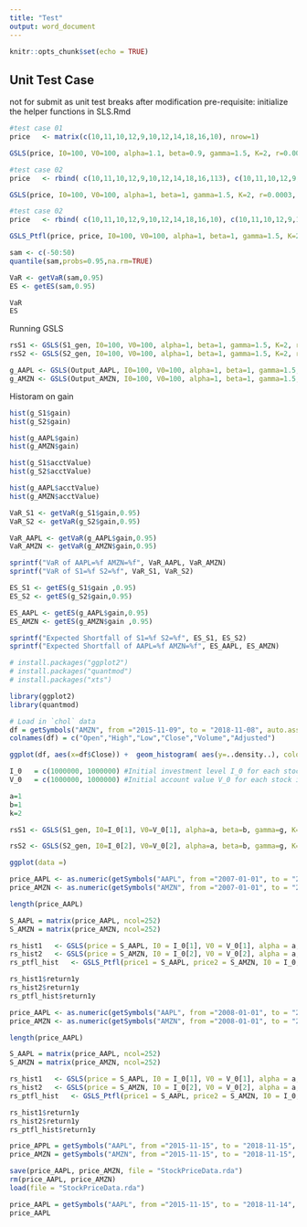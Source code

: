```yaml
---
title: "Test"
output: word_document
---
```


```r
knitr::opts_chunk$set(echo = TRUE)
```

## Unit Test Case 
not for submit as unit test breaks after modification
pre-requisite: initialize the helper functions in SLS.Rmd 
```r
#test case 01
price   <- matrix(c(10,11,10,12,9,10,12,14,18,16,10), nrow=1)

GSLS(price, I0=100, V0=100, alpha=1.1, beta=0.9, gamma=1.5, K=2, r=0.0003, Imin=40)
```

```r
#test case 02
price   <- rbind( c(10,11,10,12,9,10,12,14,18,16,113), c(10,11,10,12,9,10,12,14,18,16,10) )

GSLS(price, I0=100, V0=100, alpha=1, beta=1, gamma=1.5, K=2, r=0.0003, Imin=40)
```

```r
#test case 02
price   <- rbind( c(10,11,10,12,9,10,12,14,18,16,10), c(10,11,10,12,9,10,12,14,18,16,10) )

GSLS_Ptfl(price, price, I0=100, V0=100, alpha=1, beta=1, gamma=1.5, K=2, r=0.0003, Imin=40)
```

```r
sam <- c(-50:50)
quantile(sam,probs=0.95,na.rm=TRUE)

VaR <- getVaR(sam,0.95)
ES <- getES(sam,0.95)

VaR
ES

```

Running GSLS
```r
rsS1 <- GSLS(S1_gen, I0=100, V0=100, alpha=1, beta=1, gamma=1.5, K=2, r=0.0003, Imin=40, isShowPlot = TRUE)
rsS2 <- GSLS(S2_gen, I0=100, V0=100, alpha=1, beta=1, gamma=1.5, K=2, r=0.0003, Imin=40)

g_AAPL <- GSLS(Output_AAPL, I0=100, V0=100, alpha=1, beta=1, gamma=1.5, K=2, r=0.0003, Imin=40)
g_AMZN <- GSLS(Output_AMZN, I0=100, V0=100, alpha=1, beta=1, gamma=1.5, K=2, r=0.0003, Imin=40)
```

Historam on gain
```r
hist(g_S1$gain)
hist(g_S2$gain)

hist(g_AAPL$gain)
hist(g_AMZN$gain)
```

```r
hist(g_S1$acctValue)
hist(g_S2$acctValue)

hist(g_AAPL$acctValue)
hist(g_AMZN$acctValue)
```

```r
VaR_S1 <- getVaR(g_S1$gain,0.95)
VaR_S2 <- getVaR(g_S2$gain,0.95)

VaR_AAPL <- getVaR(g_AAPL$gain,0.95)
VaR_AMZN <- getVaR(g_AMZN$gain,0.95)

sprintf("VaR of AAPL=%f AMZN=%f", VaR_AAPL, VaR_AMZN)
sprintf("VaR of S1=%f S2=%f", VaR_S1, VaR_S2)
```

```r
ES_S1 <- getES(g_S1$gain ,0.95)
ES_S2 <- getES(g_S2$gain,0.95)

ES_AAPL <- getES(g_AAPL$gain,0.95)
ES_AMZN <- getES(g_AMZN$gain ,0.95)

sprintf("Expected Shortfall of S1=%f S2=%f", ES_S1, ES_S2)
sprintf("Expected Shortfall of AAPL=%f AMZN=%f", ES_AAPL, ES_AMZN)
```

```r
# install.packages("ggplot2")
# install.packages("quantmod")
# install.packages("xts")

library(ggplot2)
library(quantmod)

# Load in `chol` data
df = getSymbols("AMZN", from ="2015-11-09", to = "2018-11-08", auto.assign = FALSE) 
colnames(df) = c("Open","High","Low","Close","Volume","Adjusted")

ggplot(df, aes(x=df$Close)) +  geom_histogram( aes(y=..density..), color="black", fill="white") + geom_vline(aes(xintercept=mean(df$Close-500)), color="blue", linetype="dashed", size=1) + geom_density(alpha=.2, fill="#FF6666") 
```


```r
I_0   = c(1000000, 1000000) #Initial investment level I_0 for each stock in portfolio
V_0   = c(1000000, 1000000) #Initial account value V_0 for each stock in portfolio

a=1
b=1
k=2

rsS1 <- GSLS(S1_gen, I0=I_0[1], V0=V_0[1], alpha=a, beta=b, gamma=g, K=k, r=dailyRiskFeeRate, Imin=I_min)

rsS2 <- GSLS(S2_gen, I0=I_0[2], V0=V_0[2], alpha=a, beta=b, gamma=g, K=k, r=dailyRiskFeeRate, Imin=I_min)
```

```r
ggplot(data =)
```

```r
price_AAPL <- as.numeric(getSymbols("AAPL", from ="2007-01-01", to = "2008-01-03", auto.assign = FALSE)$AAPL.Close)
price_AMZN <- as.numeric(getSymbols("AMZN", from ="2007-01-01", to = "2008-01-03", auto.assign = FALSE)$AMZN.Close)

length(price_AAPL)

S_AAPL = matrix(price_AAPL, ncol=252)
S_AMZN = matrix(price_AMZN, ncol=252)

rs_hist1   <- GSLS(price = S_AAPL, I0 = I_0[1], V0 = V_0[1], alpha = a, beta = b, gamma = g, K = k, r=dailyRiskFeeRate, Imin = I_min)
rs_hist2   <- GSLS(price = S_AMZN, I0 = I_0[2], V0 = V_0[2], alpha = a, beta = b, gamma = g, K = k, r=dailyRiskFeeRate, Imin = I_min)
rs_ptfl_hist   <- GSLS_Ptfl(price1 = S_AAPL, price2 = S_AMZN, I0 = I_0, V0 = sum(V_0), alpha = a, beta = b, gamma = g, K = k, r=dailyRiskFeeRate, Imin = I_min)

rs_hist1$return1y
rs_hist2$return1y 
rs_ptfl_hist$return1y
```

```r
price_AAPL <- as.numeric(getSymbols("AAPL", from ="2008-01-01", to = "2008-12-31", auto.assign = FALSE)$AAPL.Close)
price_AMZN <- as.numeric(getSymbols("AMZN", from ="2008-01-01", to = "2008-12-31", auto.assign = FALSE)$AMZN.Close)

length(price_AAPL)

S_AAPL = matrix(price_AAPL, ncol=252)
S_AMZN = matrix(price_AMZN, ncol=252)

rs_hist1   <- GSLS(price = S_AAPL, I0 = I_0[1], V0 = V_0[1], alpha = a, beta = b, gamma = g, K = k, r=dailyRiskFeeRate, Imin = I_min)
rs_hist2   <- GSLS(price = S_AMZN, I0 = I_0[2], V0 = V_0[2], alpha = a, beta = b, gamma = g, K = k, r=dailyRiskFeeRate, Imin = I_min)
rs_ptfl_hist   <- GSLS_Ptfl(price1 = S_AAPL, price2 = S_AMZN, I0 = I_0, V0 = sum(V_0), alpha = a, beta = b, gamma = g, K = k, r=dailyRiskFeeRate, Imin = I_min)

rs_hist1$return1y
rs_hist2$return1y 
rs_ptfl_hist$return1y
```
```r
price_APPL = getSymbols("AAPL", from ="2015-11-15", to = "2018-11-15", auto.assign = FALSE)
price_AMZN = getSymbols("AMZN", from ="2015-11-15", to = "2018-11-15", auto.assign = FALSE)

save(price_AAPL, price_AMZN, file = "StockPriceData.rda")
rm(price_AAPL, price_AMZN)
load(file = "StockPriceData.rda")
```

```r
price_AAPL = getSymbols("AAPL", from ="2015-11-15", to = "2018-11-14", auto.assign = FALSE)
price_AAPL
```

